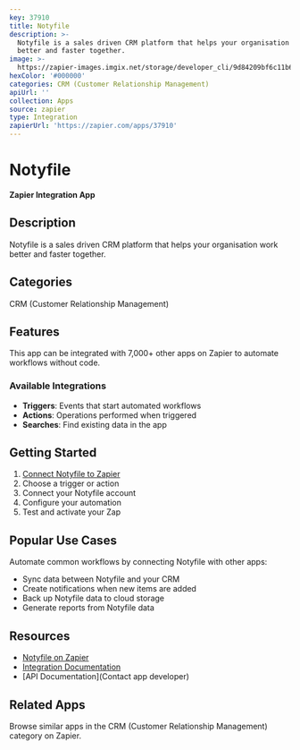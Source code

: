 ```yaml
---
key: 37910
title: Notyfile
description: >-
  Notyfile is a sales driven CRM platform that helps your organisation work
  better and faster together.
image: >-
  https://zapier-images.imgix.net/storage/developer_cli/9d84209bf6c11b6ac961f58179cce2bd.png?auto=format%2Ccompress&ixlib=python-3.0.0&q=50
hexColor: '#000000'
categories: CRM (Customer Relationship Management)
apiUrl: ''
collection: Apps
source: zapier
type: Integration
zapierUrl: 'https://zapier.com/apps/37910'
---
```

# Notyfile

**Zapier Integration App**

## Description

Notyfile is a sales driven CRM platform that helps your organisation work better and faster together.

## Categories

CRM (Customer Relationship Management)

## Features

This app can be integrated with 7,000+ other apps on Zapier to automate workflows without code.

### Available Integrations

- **Triggers**: Events that start automated workflows
- **Actions**: Operations performed when triggered
- **Searches**: Find existing data in the app

## Getting Started

1. [Connect Notyfile to Zapier](https://zapier.com/apps/37910)
2. Choose a trigger or action
3. Connect your Notyfile account
4. Configure your automation
5. Test and activate your Zap

## Popular Use Cases

Automate common workflows by connecting Notyfile with other apps:

- Sync data between Notyfile and your CRM
- Create notifications when new items are added
- Back up Notyfile data to cloud storage
- Generate reports from Notyfile data

## Resources

- [Notyfile on Zapier](https://zapier.com/apps/37910)
- [Integration Documentation](https://zapier.com/apps/37910/integrations)
- [API Documentation](Contact app developer)

## Related Apps

Browse similar apps in the CRM (Customer Relationship Management) category on Zapier.
